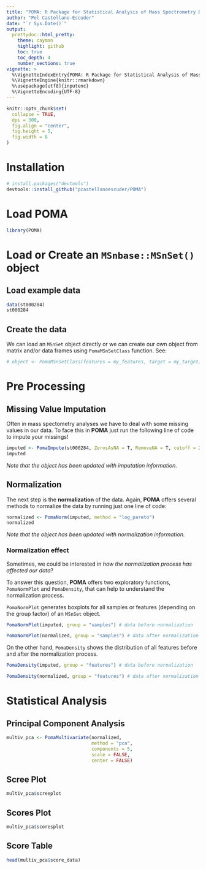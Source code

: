 ```yaml
---
title: "POMA: R Package for Statistical Analysis of Mass Spectrometry Data"
author: "Pol Castellano-Escuder"
date: "`r Sys.Date()`"
output:
  prettydoc::html_pretty:
    theme: cayman
    highlight: github
    toc: true
    toc_depth: 4
    number_sections: true
vignette: >
  %\VignetteIndexEntry{POMA: R Package for Statistical Analysis of Mass Spectrometry Data}
  %\VignetteEngine{knitr::rmarkdown}
  %\usepackage[utf8]{inputenc}
  %\VignetteEncoding{UTF-8}
---
```


```r
knitr::opts_chunk$set(
  collapse = TRUE,
  dpi = 300,
  fig.align = "center",
  fig.height = 5,
  fig.width = 8
)
```

# Installation

```r
# install.packages("devtools")
devtools::install_github("pcastellanoescuder/POMA")
```

# Load POMA

```r
library(POMA)
```

# Load or Create an `MSnbase::MSnSet()` object

## Load example data

```r
data(st000284)
st000284
```

## Create the data

We can load an `MSnSet` object directly or we can create our own object from matrix and/or data frames using `PomaMSnSetClass` function. See:

```r
# object <- PomaMSnSetClass(features = my_features, target = my_target)
```

# Pre Processing

## Missing Value Imputation

Often in mass spectometry analyses we have to deal with some missing values in our data. To face this in **POMA** just run the following line of code to impute your missings!

```r
imputed <- PomaImpute(st000284, ZerosAsNA = T, RemoveNA = T, cutoff = 20, method = "knn")
imputed
```

_Note that the object has been updated with imputation information._

## Normalization

The next step is the **normalization** of the data. Again, **POMA** offers several methods to normalize the data by running just one line of code:

```r
normalized <- PomaNorm(imputed, method = "log_pareto")
normalized
```

_Note that the object has been updated with normalization information._

### Normalization effect

Sometimes, we could be interested in _how the normalization process has affected our data_?  

To answer this question, **POMA** offers two exploratory functions, `PomaNormPlot` and `PomaDensity`, that can help to understand the normalization process.

`PomaNormPlot` generates boxplots for all samples or features (depending on the group factor) of an `MSnSet` object.

```r
PomaNormPlot(imputed, group = "samples") # data before normalization
```

```r
PomaNormPlot(normalized, group = "samples") # data after normalization
```

On the other hand, `PomaDensity` shows the distribution of all features before and after the normalization process. 

```r
PomaDensity(imputed, group = "features") # data before normalization
```


```r
PomaDensity(normalized, group = "features") # data after normalization
```

# Statistical Analysis

## Principal Component Analysis

```r
multiv_pca <- PomaMultivariate(normalized, 
                               method = "pca",
                               components = 5,
                               scale = FALSE,
                               center = FALSE)
```

## Scree Plot

```r
multiv_pca$screeplot
```

## Scores Plot

```r
multiv_pca$scoresplot
```

## Score Table

```r
head(multiv_pca$score_data)
```


